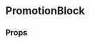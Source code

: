 


<Meta title='Blocks|PromotionBlock' component={PromotionBlock} decorators={[withKnobs]} />

# PromotionBlock

<Preview>
  <Story name="Regular">
    <PromotionBlock 
      subtitle="Lorem ipsum dolor"
      title="Eum in animal docendi eligendi, simul persius per no dolor sit amen per ubu" 
      image={imageFile}
      buttonLabel="Lorem ipsum dolor"
      opacity={select("Opacity", 
        [
          IOpacity.NONE,
          IOpacity.TEN, 
          IOpacity.TWENTY, 
          IOpacity.THIRTY, 
          IOpacity.FORTY
        ], 
        IOpacity.THIRTY)}
    />
  </Story>
</Preview>

## Props

<Props of={PromotionBlock} />
